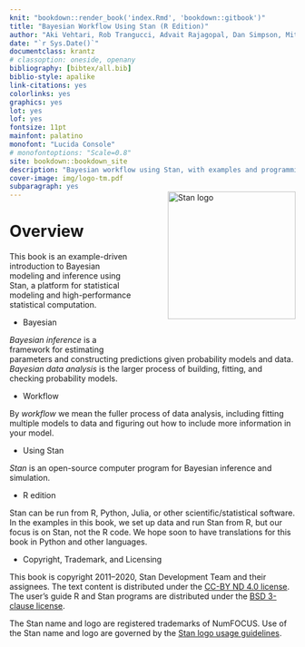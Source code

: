 ```yaml
---
knit: "bookdown::render_book('index.Rmd', 'bookdown::gitbook')"
title: "Bayesian Workflow Using Stan (R Edition)"
author: "Aki Vehtari, Rob Trangucci, Advait Rajagopal, Dan Simpson, Mitzi Morris, Andrew Gelman, Jonah Gabry, Bob Carpenter"
date: "`r Sys.Date()`"
documentclass: krantz
# classoption: oneside, openany
bibliography: [bibtex/all.bib]
biblio-style: apalike
link-citations: yes
colorlinks: yes
graphics: yes
lot: yes
lof: yes
fontsize: 11pt
mainfont: palatino
monofont: "Lucida Console"
# monofontoptions: "Scale=0.8"
site: bookdown::bookdown_site
description: "Bayesian workflow using Stan, with examples and programming techniques."
cover-image: img/logo-tm.pdf
subparagraph: yes
---
```


<img style="float:right; margin: -2em 0em 4em 4em" src="img/logo-tm.png" width="225" alt="Stan logo" />

# Overview

This book is an example-driven introduction to Bayesian modeling and inference using Stan, a platform for statistical modeling and high-performance
statistical computation.

* Bayesian

_Bayesian inference_ is a framework for estimating parameters and constructing predictions given probability models and data. _Bayesian data analysis_ is the larger process of building, fitting, and checking probability models.

* Workflow

By _workflow_ we mean the fuller process of data analysis, including fitting multiple models to data and figuring out how to include more information in your model.

* Using Stan

_Stan_ is an open-source computer
program for Bayesian inference and simulation.

* R edition

Stan can be run from
R, Python, Julia, or other scientific/statistical software.  In the
examples in this book, we set up data and run Stan from R, but our
focus is on Stan, not the R code.  We hope soon to have translations for this book in Python and other languages.

* Copyright, Trademark, and Licensing

This book is copyright 2011--2020, Stan Development Team and their
assignees.  The text content is distributed under the [CC-BY ND 4.0
license](https://creativecommons.org/licenses/by-nd/4.0/legalcode).
The user's guide R and Stan programs are distributed under the [BSD
3-clause license](https://opensource.org/licenses/BSD-3-Clause).

The Stan name and logo are registered trademarks of NumFOCUS.  Use of
the Stan name and logo are governed by the [Stan logo usage
guidelines](http://mc-stan.org/about/logo/).
